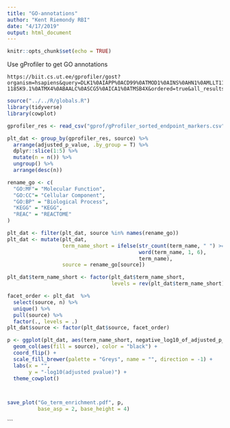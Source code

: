 ```yaml
---
title: "GO-annotations"
author: "Kent Riemondy RBI"
date: "4/17/2019"
output: html_document
---
```


```r
knitr::opts_chunk$set(echo = TRUE)
```

Use gProfiler to get GO annotations
```
https://biit.cs.ut.ee/gprofiler/gost?organism=hsapiens&query=DLK1%0AIAPP%0ACD99%0ATMOD1%0AINS%0AHN1%0AMLLT11%0ARAP1B%0ASTMN2%0ALMO1%0Aegfp%0APCP4%0AFXYD6%0ANKAIN3%0ANPPC%0ATMSB10%0AGRIA4%0AMAP1B%0AH3F3A%0AIFI6%0ASTMN1%0AKIF5C%0ACADM1%0ALHFP%0ACFL1%0AERO1B%0AENTPD3%0ACKB%0ARPIA%0APAM%0ANR3C1%0ACALB2%0ASPINT2%0AHOPX%0AMAP1LC3A%0AKCNK16%0ADIXDC1%0APTMA%0AASB9%0ATBCB%0ACFC1%0ANDUFB9%0ACCBE1%0ABASP1%0AMEAF6%0ANDUFA5%0ATUBA1A%0ACHMP4B%0AMARCKSL1%0ATFAP2A%0ACD24%0AMALAT1%0ASTMN4%0ATIMP1%0ACHRNA5%0ADCX%0APCDH7%0AHPCA%0ACCNI%0ASTARD3NL%0APGRMC1%0ANTM%0ADRAIC%0APDX1%0ARTN1%0ATPD52%0ACOPE%0AELAVL2%0ARPN2%0APRSS23%0AYBX1%0ATUBB2B%0ACDC42%0ANEFM%0ATAGLN3%0APLPPR5%0APPIB%0AEDARADD%0ANDUFC2%0ASORD%0APFN2%0APERP%0ASRP9%0AKCNK17%0ABEX4%0AISL1%0AAPLP1%0AGREM2%0ADCTN3%0AMEG3%0AACTB%0AXBP1%0ARTN4%0AMDK%0AFAM105A%0APAFAH1B3%0APLXNA2%0AST6GALNAC5%0ATCEAL7%0APTS%0APAPPA2%0ASPCS2%0ATXN%0AMAFB%0ASCG3%0APIPOX%0ASARAF%0ADAD1%0APKM%0ATMEM59L%0ADNAJC12%0ATUNAR%0ATMEM242%0AARF5%0ARGS9%0ALMO2%0ATMEM196%0AARL4C%0AGHRH%0ARP5-1185K9.1%0ATMX4%0ABAALC%0ASCG5%0AICA1%0ATMSB4X&ordered=true&all_results=false&no_iea=false&combined=false&measure_underrepresentation=false&domain_scope=annotated&significance_threshold_method=g_SCS&user_threshold=0.05&numeric_namespace=ENTREZGENE_ACC&sources=GO:MF,GO:CC,GO:BP,KEGG,TF,REAC,MIRNA,HPA,CORUM,HP,WP&background=
```

```r

source("../../R/globals.R")
library(tidyverse)
library(cowplot)
```



```r
gprofiler_res <- read_csv("gprof/gProfiler_sorted_endpoint_markers.csv")

plt_dat <- group_by(gprofiler_res, source) %>% 
  arrange(adjusted_p_value, .by_group = T) %>% 
  dplyr::slice(1:5) %>% 
  mutate(n = n()) %>% 
  ungroup() %>% 
  arrange(desc(n))

rename_go <- c(
  "GO:MF"= "Molecular Function",
  "GO:CC"= "Cellular Component",
  "GO:BP" = "Biological Process",
  "KEGG" = "KEGG",
  "REAC" = "REACTOME"
)

plt_dat <- filter(plt_dat, source %in% names(rename_go))
plt_dat <- mutate(plt_dat, 
                  term_name_short = ifelse(str_count(term_name, " ") >= 6,
                                           word(term_name, 1, 6),
                                           term_name),
                  source = rename_go[source])

plt_dat$term_name_short <- factor(plt_dat$term_name_short, 
                                  levels = rev(plt_dat$term_name_short))

facet_order <- plt_dat  %>% 
  select(source, n) %>% 
  unique() %>% 
  pull(source) %>% 
  factor(., levels = .)
plt_dat$source <- factor(plt_dat$source, facet_order)

p <- ggplot(plt_dat, aes(term_name_short, negative_log10_of_adjusted_p_value)) +
  geom_col(aes(fill = source), color = "black") +
  coord_flip() +
  scale_fill_brewer(palette = "Greys", name = "", direction = -1) + 
  labs(x = "",
       y = "-log10(adjusted pvalue)") + 
  theme_cowplot() 



save_plot("Go_term_enrichment.pdf", p, 
          base_asp = 2, base_height = 4)
```

```